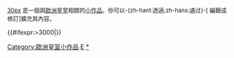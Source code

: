 <div class="notice metadata" id="stub" style="font-size: small;">[[檔案:Earlkrona, Nordisk familjebok.png|30px]]&nbsp;'''{{PAGENAME}}'''是一個與[[歐洲]][[皇室]]相關的[[Wikipedia:小作品|小作品]]。你可以-{zh-hant:透過;zh-hans:通过}-<span class="plainlinks">[{{fullurl:{{FULLPAGENAME}}|action=edit}} 編輯或修訂]</span>擴充其內容。</div><includeonly>[[Category:歐洲皇室小作品]]{{#ifexpr:{{PAGESIZE:{{FULLPAGENAME}}|R}}>3000|[[Category:字数已超过3000字节的小作品|{{PAGENAME}}]]}}</includeonly><noinclude>[[Category:皇室小作品模板|E]][[Category:歐洲皇室小作品|*]]</noinclude>